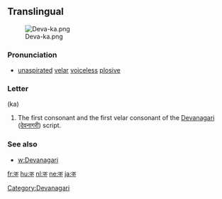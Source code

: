 {{also|क़}}
==Translingual==
[[File:Deva-ka.png|thumb]]

===Pronunciation===
* {{IPA|/kə/|lang=mul}} [[unaspirated]] [[velar]] [[voiceless]] [[plosive]]

===Letter===
{{Deva|क}} (ka)

# The first consonant and the first velar consonant of the [[Devanagari]] ([[देवनागरी]]) script.

===See also===
* [[w:Devanagari]]

[[Category:Devanagari]]

[[fr:क]]
[[hu:क]]
[[nl:क]]
[[ne:क]]
[[ja:क]]